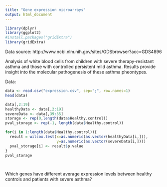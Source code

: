 ```yaml
---
title: "Gene expression microarrays"
output: html_document
---
```

```r
library(dplyr)
library(ggplot2)
#install.packages("gridExtra")
library(gridExtra)
```
Data source: http://www.ncbi.nlm.nih.gov/sites/GDSbrowser?acc=GDS4896

Analysis of white blood cells from children with severe therapy-resistant asthma and those with controlled persistent mild asthma. Results provide insight into the molecular pathogenesis of these asthma pheontypes.

Data:
```r
data <- read.csv("expression.csv", sep=";", row.names=1)
head(data)
```
```r
data[,2:19]
healthyData <- data[,2:19]
severeData <- data[,39:55]
storage <- rep(0,length(data$Healthy.control))
pval_storage <- rep(-1, length(data$Healthy.control))

for(i in 1:length(data$Healthy.control)){
  result = wilcox.test(x=as.numeric(as.vector(healthyData[i,])),
                       y=as.numeric(as.vector(severeData[i,])))
  pval_storage[i] <- result$p.value
}
pval_storage

  

```
Which genes have different average expression levels between healthy controls and patients with severe asthma?


